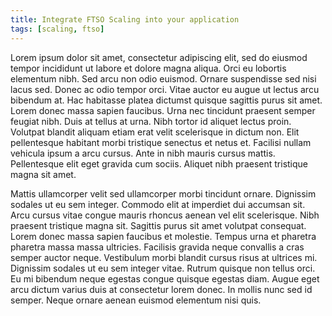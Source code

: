 ```yaml
---
title: Integrate FTSO Scaling into your application
tags: [scaling, ftso]
---
```


Lorem ipsum dolor sit amet, consectetur adipiscing elit, sed do eiusmod tempor incididunt ut labore et dolore magna aliqua. Orci eu lobortis elementum nibh. Sed arcu non odio euismod. Ornare suspendisse sed nisi lacus sed. Donec ac odio tempor orci. Vitae auctor eu augue ut lectus arcu bibendum at. Hac habitasse platea dictumst quisque sagittis purus sit amet. Lorem donec massa sapien faucibus. Urna nec tincidunt praesent semper feugiat nibh. Duis at tellus at urna. Nibh tortor id aliquet lectus proin. Volutpat blandit aliquam etiam erat velit scelerisque in dictum non. Elit pellentesque habitant morbi tristique senectus et netus et. Facilisi nullam vehicula ipsum a arcu cursus. Ante in nibh mauris cursus mattis. Pellentesque elit eget gravida cum sociis. Aliquet nibh praesent tristique magna sit amet.

Mattis ullamcorper velit sed ullamcorper morbi tincidunt ornare. Dignissim sodales ut eu sem integer. Commodo elit at imperdiet dui accumsan sit. Arcu cursus vitae congue mauris rhoncus aenean vel elit scelerisque. Nibh praesent tristique magna sit. Sagittis purus sit amet volutpat consequat. Lorem donec massa sapien faucibus et molestie. Tempus urna et pharetra pharetra massa massa ultricies. Facilisis gravida neque convallis a cras semper auctor neque. Vestibulum morbi blandit cursus risus at ultrices mi. Dignissim sodales ut eu sem integer vitae. Rutrum quisque non tellus orci. Eu mi bibendum neque egestas congue quisque egestas diam. Augue eget arcu dictum varius duis at consectetur lorem donec. In mollis nunc sed id semper. Neque ornare aenean euismod elementum nisi quis.
